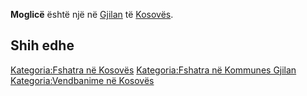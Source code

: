 {{Fshat në 
 | Emri                = Moglicë
 | EmriAlt                = 
 | NAME_SHORT_FORM=      
 | NAME_GENERIC=      
 | NAME_SORT_NAME_RO=      MOGLICE
 | FULL_NAME_RO = Moglicë
 | FULL_NAME_ND_RO=Moglice
 | SORT_NAME_RG=MOGLICE
 | FULL_NAME_RG=Moglicë
 | FULL_NAME_ND_RG=Moglice
 | SRP_NAME_SHORT_FORM=      
 | SRP_NAME_GENERIC=      
 | SRP_NAME_SORT_NAME_RO=      
 | SRP_FULL_NAME_RO = 
 | SRP_FULL_NAME_ND_RO=
 | SRP_SORT_NAME_RG=
 | SRP_FULL_NAME_RG=
 | SRP_FULL_NAME_ND_RG=
 | Emri (Rasa dhanore) = 
 | Figura              = 
 | Shteti              = Kosovo
 | Komuna              = Gjilan
 | Kodi postar         = 
 | Sipërfaqja          = 

 | Popullsia           = 

 | Regj. i popullsisë  = 
 | Dend. e popullsisë  = 
 | Faqja zyrtare       = 
 <!--- Koordinatat ----> 
 | Gjerësia            = 42.348611
 | Gjatësia            = 20.44
 | Lartësia            = 
}}
'''Moglicë''' është një [[]] në [[Gjilan]] të [[Kosovës]].

<!-- == Gjeografia == -->
<!-- == Historia == -->
<!-- == Demografia == -->
== Shih edhe ==
{{Komuna Gjilan}}
{{Kosovo-Administrata-Cung}}

[[Kategoria:Fshatra në Kosovës]]
[[Kategoria:Fshatra në Kommunes Gjilan]]
[[Kategoria:Vendbanime në Kosovës]]